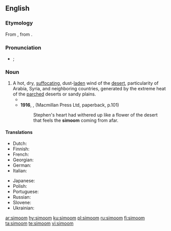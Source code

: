 ==English==
{{wikipedia}}

===Etymology===
From {{etyl|ar|en}} {{term|سموم||hot wind|sc=Arab|lang=ar|tr=samūm}}, from {{term|سم||to poison|sc=Arab|lang=ar|tr=sámma}}.

===Pronunciation===
* {{a|RP|US}} {{enPR|sĭmo͞omʹ}}; {{IPA|/sɪˈmuːm/|lang=en}}

===Noun===
{{en-noun}}

# A hot, dry, [[suffocating]], dust-[[laden]] wind of the [[desert]], particularity of Arabia, Syria, and neighboring countries, generated by the extreme heat of the [[parched]] deserts or sandy plains.
#*{{quote-book|year=1892|author={{w|James Yoxall}}
|chapter=5|title=[http://openlibrary.org/works/OL10504990W The Lonely Pyramid]
|passage=The desert storm was riding in its strength; the travellers lay beneath the mastery of the fell '''simoom'''. Whirling wreaths and columns of burning wind, rushed around and over them.}}
#* '''1916''', {{w|James Joyce}}, ''{{w|Portrait of the Artist as a Young Man}}'' (Macmillan Press Ltd, paperback, p.101) 
#*: Stephen's heart had withered up like a flower of the desert that feels the '''simoom''' coming from afar.

====Translations====
{{trans-top|hot, dry wind}}
* Dutch: {{t|nl|samoen|m}}
* Finnish: {{t+|fi|samum}}
* French: {{t+|fr|simoun|m}}
* Georgian: {{t|ka|სამუმი|tr=samumi|sc=Geor}}
* German: {{t|de|Samum|m}}
* Italian: {{t|it|simun|m}}
{{trans-mid}}
* Japanese: {{t|ja|シムーン|tr=shimūn}}
* Polish: {{t+|pl|samum|m}}
* Portuguese: {{t|pt|simum|m}}
* Russian: {{t+|ru|самум|m|tr=samúm}}
* Slovene: {{t|sl|samum|m}}
* Ukrainian: {{t|uk|самум|m}}
{{trans-bottom}}

[[ar:simoom]]
[[hy:simoom]]
[[ku:simoom]]
[[pl:simoom]]
[[ru:simoom]]
[[fi:simoom]]
[[ta:simoom]]
[[te:simoom]]
[[vi:simoom]]